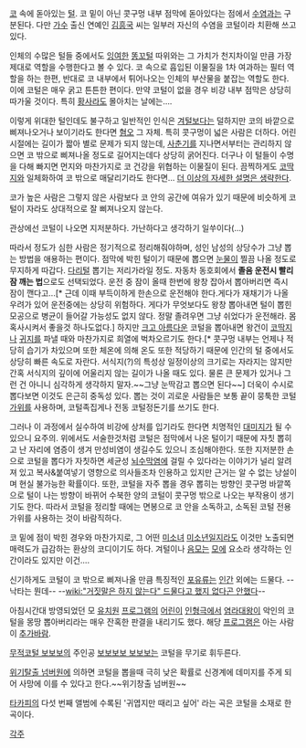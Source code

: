 [[코]] 속에 돋아있는 [[털]]. 코 밑이 아닌 콧구멍 내부 점막에 돋아있다는 점에서 [[수염]]과는 구분된다. 다만 [[가수]] 출신 연예인 [[김흥국]] 씨는 일부러 자신의 수염을 코털이라 치환해 쓰고 있다.

인체의 수많은 털들 중에서도 [[잉여]]한 [[똥꼬털]] 따위와는 그 가치가 천지차이일 만큼 가장 제대로 역할을 수행한다고 볼 수 있다. 코 속으로 흡입된 이물질을 1차 여과하는 필터 역할을 하는 한편, 반대로 코 내부에서 튀어나오는 인체의 부산물을 붙잡는 역할도 한다. 이에 코털은 매우 굵고 튼튼한 편이다. 만약 코털이 없을 경우 비강 내부 점막은 상당히 따가울 것이다. 특히 [[황사]]라도 몰아치는 날에는….

이렇게 위대한 털인데도 불구하고 일반적인 인식은 [[겨털]]보다는 덜하지만 코의 바깥으로 삐져나오거나 보이기라도 한다면 [[혐오]] 그 자체. 특히 콧구멍이 넓은 사람은 더하다. 어린 시절에는 길이가 짧아 별로 문제가 되지 않는데, [[사춘기]]를 지나면서부터는 관리하지 않으면 코 밖으로 삐져나올 정도로 길어지는데다 상당히 굵어진다. 더구나 이 털들이 수명을 다해 빠지면 먼지와 마찬가지로 코 건강을 위협하는 이물질이 된다. 끔찍하게도 [[코딱지]]와 일체화하여 코 밖으로 매달리기라도 한다면… [[더 이상의 자세한 설명은 생략한다]].

코가 높은 사람은 그렇지 않은 사람보다 코 안의 공간에 여유가 있기 때문에 비슷하게 코털이 자라도 상대적으로 잘 삐져나오지 않는다.

관상에선 코털이 나오면 지저분하다. 가난하다고 생각하기 일쑤이다(...)

따라서 정도가 심한 사람은 정기적으로 정리해줘야하며, 성인 남성의 상당수가 그냥 뽑는 방법을 애용하는 편이다. 점막에 박힌 털이기 때문에 뽑으면 [[눈물]]이 찔끔 나올 정도로 무지하게 따갑다. [[다리털]] 뽑기는 저리가라일 정도. 자동차 동호회에서 '''졸음 운전시 빨리 잠 깨는 법'''으로도 선택되었다. 운전 중 잠이 올때 한번에 왕창 잡아서 뽑아버리면 즉시 잠이 깬다고...[* 근데 이때 부득이하게 한손으로 운전해야 한다.게다가 재채기가 나올 우려가 있어 운전중에는 상당히 위험하다. 게다가 무엇보다도 왕창 뽑아내면 털이 뽑힌 모공으로 병균이 들어갈 가능성도 없지 않다. 정말 졸려우면 그냥 쉬었다가 운전해라. 몸 혹사시켜서 좋을것 하나도없다.] 하지만 [[크고 아름다운]] 코털을 뽑아내면 왕건이 [[코딱지]]나 [[귀지]]를 파낼 때와 마찬가지로 희열에 벅차오르기도 한다.[* 콧구멍 내부는 언제나 적당히 습기가 차있으며 또한 체온에 의해 온도 또한 적당하기 때문에 인간의 털 중에서도 상당히 빠른 속도로 자란다. 서식지(?)의 특성상 일정이상의 크기로는 자라지는 않지만 간혹 서식지의 깊이에 어울리지 않는 길이가 나올 때도 있다. 물론 큰 문제가 있거나 그런 건 아니니 심각하게 생각하지 말자.~~그냥 눈딱감고 뽑으면 된다~~] 더욱이 수시로 뽑다보면 이것도 은근히 중독성 있다. 뽑는 것이 괴로운 사람들은 보통 끝이 뭉툭한 코털[[가위]]를 사용하며, 코털족집게나 전동 코털정돈기를 쓰기도 한다.

그러나 이 과정에서 실수하여 비강에 상처를 입기라도 한다면 치명적인 [[대미지]]가 될 수 있으니 요주의. 위에서도 서술한것처럼 코털은 점막에서 나온 털이기 때문에 자칫 뽑히고 난 자리에 염증이 생겨 만성비염이 생길수도 있으니 조심해야한다. 또한 지저분한 손으로 코털을 뽑다가 자칫하면 세균성 [[뇌수막염]]에 걸릴 수 있다라는 이야기가 널리 알려져 있고 복사&붙여넣기 영향으로 의사들조차 인용하고 있지만 근거는 알 수 없는 낭설이며 현실 불가능한 확률이다. 또한, 코털을 자주 뽑을 경우 뽑히는 방향인 콧구멍 바깥쪽으로 털이 나는 방향이 바뀌어 수북한 양의 코털이 콧구멍 밖으로 나오는 부작용이 생기기도 한다. 따라서 코털을 정리할 때에는 면봉으로 코 안을 소독하고, 소독된 코털 전용가위를 사용하는 것이 바람직하다.

코 밑에 점이 박힌 경우와 마찬가지로, 그 어떤 [[미소녀]] [[미소년]]일지라도 이것만 노출되면 매력도가 급감하는 환상의 코디이기도 하다. 겨털이나 [[음모]]는 [[모에]] 요소라 생각하는 인간이라도 있지만 이건….

신기하게도 코털이 코 밖으로 삐져나올 만큼 특징적인 [[포유류]]는 [[인간]] 외에는 드물다. --낙타는 뭔데-- --[[wiki:"거짓말은 하지 않는다" 드물다고 했지 없다곤 안했다]]--

아침시간대 방영되었던 모 [[유치원]] [[프로그램]]의 [[어린이]] [[인형]]극에서 [[염라대왕]]이 악인의 코털을 몽땅 뽑아버리라는 매우 잔혹한 판결을 내리기도 했다. 해당 [[프로그램]]은 아는 사람이 [[추가바람]].

[[무적코털 보보보]]의 주인공 [[보보보보 보보보]]는 코털을 무기로 휘두른다. 

[[위기탈출 넘버원]]에 의하면 코털을 뽑을때 극히 낮은 확률로 신경계에 데미지를 주게 되어 사망에 이를 수 있다고 한다.~~위기창출 넘버원~~

[[타카피]]의 다섯 번째 앨범에 수록된 '귀엽지만 때리고 싶어' 라는 곡은 코털을 소재로 한 곡이다.

[[각주]]
